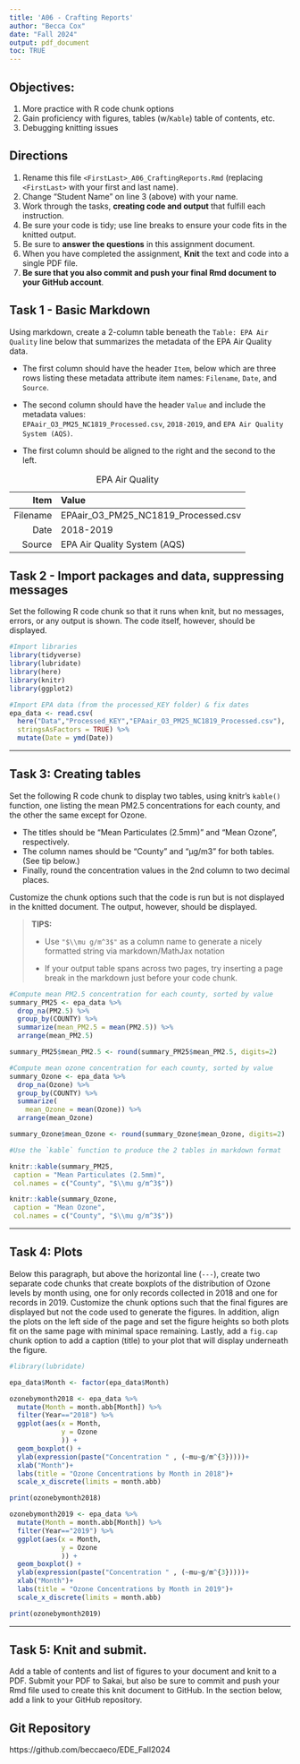 ```yaml
---
title: 'A06 - Crafting Reports'
author: "Becca Cox" 
date: "Fall 2024"
output: pdf_document
toc: TRUE
---
```


\listoffigures

## Objectives:

1.  More practice with R code chunk options
2.  Gain proficiency with figures, tables (w/`Kable`) table of contents, etc.
3.  Debugging knitting issues

## Directions

1.  Rename this file `<FirstLast>_A06_CraftingReports.Rmd` (replacing `<FirstLast>` with your first and last name).
2.  Change "Student Name" on line 3 (above) with your name.
3.  Work through the tasks, **creating code and output** that fulfill each instruction.
4.  Be sure your code is tidy; use line breaks to ensure your code fits in the knitted output.
5.  Be sure to **answer the questions** in this assignment document.
6.  When you have completed the assignment, **Knit** the text and code into a single PDF file.
7.  **Be sure that you also commit and push your final Rmd document to your GitHub account**.

## Task 1 - Basic Markdown

Using markdown, create a 2-column table beneath the `Table: EPA Air Quality` line below that summarizes the metadata of the EPA Air Quality data.

- The first column should have the header `Item`, below which are three rows listing these metadata attribute item names: `Filename`, `Date`, and `Source`.

- The second column should have the header `Value` and include the metadata values:   
`EPAair_O3_PM25_NC1819_Processed.csv`, `2018-2019`, and `EPA Air Quality System (AQS)`.

- The first column should be aligned to the right and the second to the left.

Table: EPA Air Quality

Item  | Value
-------------: | :-------------
Filename  | EPAair_O3_PM25_NC1819_Processed.csv
Date  | 2018-2019
Source  | EPA Air Quality System (AQS)


## Task 2 - Import packages and data, suppressing messages

Set the following R code chunk so that it runs when knit, but no messages, errors, or any output is shown. The code itself, however, should be displayed.

```r
#Import libraries
library(tidyverse)
library(lubridate)
library(here)
library(knitr)
library(ggplot2)

#Import EPA data (from the processed_KEY folder) & fix dates
epa_data <- read.csv(
  here("Data","Processed_KEY","EPAair_O3_PM25_NC1819_Processed.csv"),
  stringsAsFactors = TRUE) %>% 
  mutate(Date = ymd(Date))
```

---

## Task 3: Creating tables

Set the following R code chunk to display two tables, using knitr's `kable()` function, one listing the mean PM2.5 concentrations for each county, and the other the same except for Ozone. 

-   The titles should be "Mean Particulates (2.5mm)" and "Mean Ozone", respectively. 
-   The column names should be "County" and "µg/m3" for both tables. (See tip below.)
-   Finally, round the concentration values in the 2nd column to two decimal places.

Customize the chunk options such that the code is run but is not displayed in the knitted document. The output, however, should be displayed.

> **TIPS:**
>
> -   Use `"$\\mu g/m^3$"` as a column name to generate a nicely formatted string via markdown/MathJax notation
>
> -   If your output table spans across two pages, try inserting a page break in the markdown just before your code chunk.


```r
#Compute mean PM2.5 concentration for each county, sorted by value
summary_PM25 <- epa_data %>% 
  drop_na(PM2.5) %>% 
  group_by(COUNTY) %>% 
  summarize(mean_PM2.5 = mean(PM2.5)) %>% 
  arrange(mean_PM2.5)

summary_PM25$mean_PM2.5 <- round(summary_PM25$mean_PM2.5, digits=2)

#Compute mean ozone concentration for each county, sorted by value
summary_Ozone <- epa_data %>% 
  drop_na(Ozone) %>% 
  group_by(COUNTY) %>% 
  summarize(
    mean_Ozone = mean(Ozone)) %>% 
  arrange(mean_Ozone)

summary_Ozone$mean_Ozone <- round(summary_Ozone$mean_Ozone, digits=2)

#Use the `kable` function to produce the 2 tables in markdown format

knitr::kable(summary_PM25,
 caption = "Mean Particulates (2.5mm)",
 col.names = c("County", "$\\mu g/m^3$"))

knitr::kable(summary_Ozone,
 caption = "Mean Ozone",
 col.names = c("County", "$\\mu g/m^3$"))

```

---

## Task 4: Plots

Below this paragraph, but above the horizontal line (`---`), create two separate code chunks that create boxplots of the distribution of Ozone levels by month using, one for only records collected in 2018 and one for records in 2019. Customize the chunk options such that the final figures are displayed but not the code used to generate the figures. In addition, align the plots on the left side of the page and set the figure heights so both plots fit on the same page with minimal space remaining. Lastly, add a `fig.cap` chunk option to add a caption (title) to your plot that will display underneath the figure.

```r

#library(lubridate)

epa_data$Month <- factor(epa_data$Month)

ozonebymonth2018 <- epa_data %>%
  mutate(Month = month.abb[Month]) %>%
  filter(Year=="2018") %>%
  ggplot(aes(x = Month, 
             y = Ozone
             )) +
  geom_boxplot() + 
  ylab(expression(paste("Concentration " , (~mu~g/m^{3}))))+
  xlab("Month")+
  labs(title = "Ozone Concentrations by Month in 2018")+
  scale_x_discrete(limits = month.abb)

print(ozonebymonth2018)

```

```r

ozonebymonth2019 <- epa_data %>%
  mutate(Month = month.abb[Month]) %>%
  filter(Year=="2019") %>%
  ggplot(aes(x = Month, 
             y = Ozone
             )) +
  geom_boxplot() + 
  ylab(expression(paste("Concentration " , (~mu~g/m^{3}))))+
  xlab("Month")+
  labs(title = "Ozone Concentrations by Month in 2019")+
  scale_x_discrete(limits = month.abb)

print(ozonebymonth2019)

```


---

\newpage

## Task 5: Knit and submit.

Add a table of contents and list of figures to your document and knit to a PDF. Submit your PDF to Sakai, but also be sure to commit and push your Rmd file used to create this knit document to GitHub. In the section below, add a link to your GitHub repository.

## Git Repository

https://github.com/beccaeco/EDE_Fall2024
